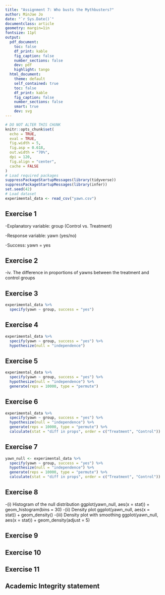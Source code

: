 ```yaml
---
title: "Assignment 7: Who busts the Mythbusters?"
author: MinJae Jo
date: "`r Sys.Date()`"
documentclass: article
geometry: margin=1in
fontsize: 11pt
output:
  pdf_document:
    toc: false
    df_print: kable
    fig_caption: false
    number_sections: false
    dev: pdf
    highlight: tango
  html_document:
    theme: default
    self_contained: true
    toc: false
    df_print: kable
    fig_caption: false
    number_sections: false
    smart: true
    dev: svg
---
```


```r
# DO NOT ALTER THIS CHUNK
knitr::opts_chunk$set(
  echo = TRUE,
  eval = TRUE,
  fig.width = 5,
  fig.asp = 0.618,
  out.width = "70%",
  dpi = 120,
  fig.align = "center",
  cache = FALSE
)
# Load required packages
suppressPackageStartupMessages(library(tidyverse))
suppressPackageStartupMessages(library(infer))
set.seed(42)
# Load dataset
experimental_data <- read_csv("yawn.csv")
```

## Exercise 1

-Explanatory variable: group (Control vs. Treatment)

-Response variable: yawn (yes/no)

-Success: yawn = yes


## Exercise 2

-iv. The difference in proportions of yawns between the treatment and control groups


## Exercise 3

```r
experimental_data %>%
  specify(yawn ~ group, success = "yes")
```


## Exercise 4

```r
experimental_data %>%
  specify(yawn ~ group, success = "yes") %>%
  hypothesize(null = "independence")
```

## Exercise 5
```r
experimental_data %>%
  specify(yawn ~ group, success = "yes") %>%
  hypothesize(null = "independence") %>%
  generate(reps = 10000, type = "permute")
```
## Exercise 6
```r
experimental_data %>%
  specify(yawn ~ group, success = "yes") %>%
  hypothesize(null = "independence") %>%
  generate(reps = 10000, type = "permute") %>%
  calculate(stat = "diff in props", order = c("Treatment", "Control"))
```

## Exercise 7
```r
yawn_null <- experimental_data %>%
  specify(yawn ~ group, success = "yes") %>%
  hypothesize(null = "independence") %>%
  generate(reps = 10000, type = "permute") %>%
  calculate(stat = "diff in props", order = c("Treatment", "Control"))
```


## Exercise 8

-(i) Histogram of the null distribution ggplot(yawn_null, aes(x = stat)) + geom_histogram(bins = 30)
-(ii) Density plot ggplot(yawn_null, aes(x = stat)) + geom_density()
-(iii) Density plot with smoothing ggplot(yawn_null, aes(x = stat)) + geom_density(adjust = 5)

## Exercise 9




## Exercise 10




## Exercise 11




## Academic Integrity statement